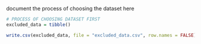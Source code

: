 document the process of choosing the dataset here

```r
# PROCESS OF CHOOSING DATASET FIRST
excluded_data = tibble()

write.csv(excluded_data, file = "excluded_data.csv", row.names = FALSE)


```

